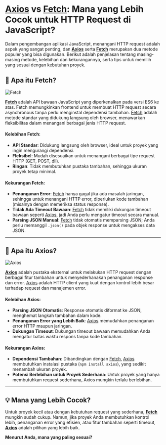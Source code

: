 # [Axios](https://axios-http.com/docs/intro) vs [Fetch](https://developer.mozilla.org/en-US/docs/Web/API/Fetch_API): Mana yang Lebih Cocok untuk HTTP Request di JavaScript?

Dalam pengembangan aplikasi JavaScript, menangani HTTP request adalah aspek yang sangat penting, dan **[Axios](https://axios-http.com/docs/intro)** serta **[Fetch](https://developer.mozilla.org/en-US/docs/Web/API/Fetch_API)** merupakan dua metode populer yang bisa digunakan. Berikut adalah penjelasan tentang masing-masing metode, kelebihan dan kekurangannya, serta tips untuk memilih yang sesuai dengan kebutuhan proyek.

## 🔹 Apa itu Fetch?

![Fetch](/images/blog/fetch.png)

**[Fetch](https://developer.mozilla.org/en-US/docs/Web/API/Fetch_API)** adalah API bawaan JavaScript yang diperkenalkan pada versi ES6 ke atas. Fetch memungkinkan frontend untuk membuat HTTP request secara asynchronous tanpa perlu menginstal dependensi tambahan.
[Fetch](https://developer.mozilla.org/en-US/docs/Web/API/Fetch_API) adalah metode standar yang didukung langsung oleh browser, menawarkan fleksibilitas dalam menangani berbagai jenis HTTP request.

#### Kelebihan Fetch:

- **API Standar**: Didukung langsung oleh browser, ideal untuk proyek yang ingin mengurangi dependensi.
- **Fleksibel**: Mudah disesuaikan untuk menangani berbagai tipe request HTTP (GET, POST, dll).
- **Ringan**: Tidak membutuhkan pustaka tambahan, sehingga ukuran proyek tetap minimal.

#### Kekurangan Fetch:

- **Penanganan Error**: [Fetch](https://developer.mozilla.org/en-US/docs/Web/API/Fetch_API) hanya gagal jika ada masalah jaringan, sehingga untuk menangani HTTP error, diperlukan kode tambahan (misalnya dengan memeriksa status response).
- **Tidak Ada Timeout Bawaan**: [Fetch](https://developer.mozilla.org/en-US/docs/Web/API/Fetch_API) tidak memiliki dukungan timeout bawaan seperti [Axios](https://axios-http.com/docs/intro), jadi Anda perlu mengatur timeout secara manual.
- **Parsing JSON Manual**: [Fetch](https://developer.mozilla.org/en-US/docs/Web/API/Fetch_API) tidak otomatis memparsing JSON; Anda perlu memanggil `.json()` pada objek response untuk mengakses data JSON.

---

## 🔹 Apa itu Axios?

![Axios](/images/blog/axios.jpeg)

**[Axios](https://axios-http.com/docs/intro)** adalah pustaka eksternal untuk melakukan HTTP request dengan berbagai fitur tambahan untuk menyederhanakan penanganan response dan error.
[Axios](https://axios-http.com/docs/intro) adalah HTTP client yang kuat dengan kontrol lebih besar terhadap request dan manajemen error.

#### Kelebihan Axios:

- **Parsing JSON Otomatis**: Response otomatis diformat ke JSON, menghemat langkah tambahan dalam kode.
- **Penanganan Error yang Lebih Baik**: [Axios](https://axios-http.com/docs/intro) memudahkan penanganan error HTTP maupun jaringan.
- **Dukungan Timeout**: Dukungan timeout bawaan memudahkan Anda mengatur batas waktu respons tanpa kode tambahan.

#### Kekurangan Axios:

- **Dependensi Tambahan**: Dibandingkan dengan [Fetch](https://developer.mozilla.org/en-US/docs/Web/API/Fetch_API), [Axios](https://axios-http.com/docs/intro) membutuhkan instalasi pustaka (`npm install axios`), yang sedikit menambah ukuran proyek.
- **Potensi Berlebihan untuk Proyek Sederhana**: Untuk proyek yang hanya membutuhkan request sederhana, Axios mungkin terlalu berlebihan.

---

## 💡 Mana yang Lebih Cocok?

Untuk proyek kecil atau dengan kebutuhan request yang sederhana, **[Fetch](https://developer.mozilla.org/en-US/docs/Web/API/Fetch_API)** mungkin sudah cukup. Namun, jika proyek Anda membutuhkan kontrol lebih, penanganan error yang efisien, atau fitur tambahan seperti timeout, **[Axios](https://axios-http.com/docs/intro)** adalah pilihan yang lebih baik.

**Menurut Anda, mana yang paling sesuai?**
